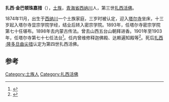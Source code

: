 '''扎西·金巴顿珠嘉措'''（{{bd|1874年|11月|？}}），[[土族|土族]]，[[青海省|青海省]][[西纳川|西纳川]]人，第三世[[扎西活佛|扎西活佛]]。

1874年11月，出生于[[西纳川|西纳川]]一个土族家庭，三岁时被认定，迎入[[塔尔寺|塔尔寺]]坐床，十三岁起入塔尔寺显宗学院学经，结业后转入密宗学院。1893年，任塔尔寺密宗学院第七十任堪布。1898年去内蒙古传法。曾去山西五台山朝拜进香。1901年至1903年，任塔尔寺第七十七任法台<ref>{{cite book|editor=青海省社会科学院塔尔寺藏族历史文献研究所编|title=塔尔寺概况|date=1987年11月|publisher=青海人民出版社|location=西宁|isbn=7-225-00014-4|pages=138|accessdate=2016-12-27}}</ref>。任内曾维修释迦佛殿、达赖遍知殿等<ref>{{cite book|editor=索南才让|title=藏族百科知识问答|date=1996年6月|publisher=西宁：青海人民出版社|isbn=7-225-01262-2|pages=133|accessdate=2016-12-27}}</ref>。死后[[扎西·隆多旦曲尖措|扎西·隆多旦曲尖措]]认定为第四世扎西活佛。

==参考==
{{reflist}}

[[Category:土族人|Category:土族人]]
[[Category:扎西活佛|Category:扎西活佛]]
